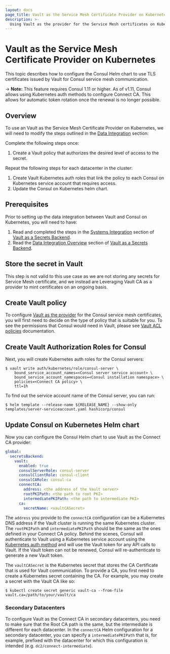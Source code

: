```yaml
---
layout: docs
page_title: Vault as the Service Mesh Certificate Provider on Kubernetes
description: >-
  Using Vault as the provider for the Service Mesh certificates on Kubernetes.
---
```


# Vault as the Service Mesh Certificate Provider on Kubernetes

This topic describes how to configure the Consul Helm chart to use TLS certificates issued by Vault for Consul service mesh communication.

-> **Note:** This feature requires Consul 1.11 or higher. As of v1.11,
Consul allows using Kubernetes auth methods to configure Connect CA.
This allows for automatic token rotation once the renewal is no longer possible.

## Overview
To use an Vault as the Service Mesh Certificate Provider on Kubernetes, we will need to modify the steps outlined in the [Data Integration](/docs/k8s/installation/vault/data-integration) section:

Complete the following steps once:
  1. Create a Vault policy that authorizes the desired level of access to the secret.

Repeat the following steps for each datacenter in the cluster:
  1. Create Vault Kubernetes auth roles that link the policy to each Consul on Kubernetes service account that requires access.
  1. Update the Consul on Kubernetes helm chart.

## Prerequisites
Prior to setting up the data integration between Vault and Consul on Kubernetes, you will need to have:  
1. Read and completed the steps in the [Systems Integration](/docs/k8s/installation/vault/systems-integration) section of [Vault as a Secrets Backend](/docs/k8s/installation/vault).
2. Read the [Data Integration Overview](/docs/k8s/installation/vault/data-integration) section of [Vault as a Secrets Backend](/docs/k8s/installation/vault).

## Store the secret in Vault

This step is not valid to this use case as we are not storing any secrets for Service Mesh certificate, and we instead are Leveraging Vault CA as a provider to mint certificates on an ongoing basis.  

## Create Vault policy

To configure [Vault as the provider](/docs/connect/ca/vault) for the Consul service mesh certificates,
you will first need to decide on the type of policy that is suitable for you.
To see the permissions that Consul would need in Vault, please see [Vault ACL policies](/docs/connect/ca/vault#vault-acl-policies)
documentation.

## Create Vault Authorization Roles for Consul

Next, you will create Kubernetes auth roles for the Consul servers:

```shell-session
$ vault write auth/kubernetes/role/consul-server \
    bound_service_account_names=<Consul server service account> \
    bound_service_account_namespaces=<Consul installation namespace> \
    policies=<Connect CA policy> \
    ttl=1h
```

To find out the service account name of the Consul server,
you can run:

```shell-session
$ helm template --release-name ${RELEASE_NAME} --show-only templates/server-serviceaccount.yaml hashicorp/consul
```

## Update Consul on Kubernetes Helm chart
Now you can configure the Consul Helm chart to use Vault as the Connect CA provider:

<CodeBlockConfig filename="values.yaml">

```yaml
global:
  secretsBackend:
    vault:
      enabled: true
      consulServerRole: consul-server
      consulClientRole: consul-client
      consulCARole: consul-ca
      connectCA:
        address: <the address of the Vault server>
        rootPKIPath: <the path to root PKI>
        intermediatePKIPath: <the path to intermediate PKI>
      ca:
        secretName: <vaultCASecret>
```

</CodeBlockConfig>

The `address` you provide to the `connectCA` configuration can be a Kubernetes DNS
address if the Vault cluster is running the same Kubernetes cluster.
The `rootPKIPath` and `intermediatePKIPath` should be the same as the ones
defined in your Connect CA policy. Behind the scenes, Consul will authenticate to Vault using a Kubernetes
service account using the [Kubernetes auth method](https://www.vaultproject.io/docs/auth/kubernetes) and will use the Vault token for any API calls to Vault. If the Vault token can not be renewed, Consul will re-authenticate to
generate a new Vault token.

The `vaultCASecret` is the Kubernetes secret that stores the CA Certificate that is used for Vault communication. To provide a CA, you first need to create a Kubernetes secret containing the CA. For example, you may create a secret with the Vault CA like so:

```shell-session
$ kubectl create secret generic vault-ca --from-file vault.ca=/path/to/your/vault/ca
```

### Secondary Datacenters

To configure Vault as the Connect CA in secondary datacenters, you need to make sure that the Root CA path is the same,
but the intermediate is different for each datacenter. In the `connectCA` Helm configuration for a secondary datacenter,
you can specify a `intermediatePKIPath` that is, for example, prefixed with the datacenter
for which this configuration is intended (e.g. `dc2/connect-intermediate`).
